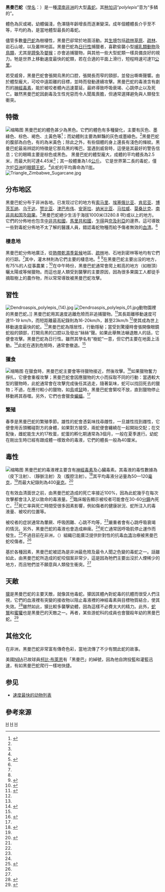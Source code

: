 {{Speciesbox
| name = 黑曼巴蛇
| image = Dendroaspis polylepis (14).jpg
| status = LC
| status_system = IUCN3.1
| status_ref = <ref name='IUCN'>{{cite journal | last = Spawls | first = Stephen | title = ''Dendroaspis polylepis'' | journal = [[IUCN_Red_List_of_Threatened_Species|IUCN Red List of Threatened Species]] | volume = 2010 | page = e.T177584A7461853 | date = 2010 | url = http://oldredlist.iucnredlist.org/details/177584/0 | doi = 10.2305/IUCN.UK.2010-4.RLTS.T177584A7461853.en | accessdate = 28 November 2017 | author =  | archive-url = https://web.archive.org/web/20190425190334/http://oldredlist.iucnredlist.org/details/177584/0 | archive-date = 2019-04-25 | dead-url = yes }}</ref>
| taxon = Dendroaspis polylepis
| authority = [[Albert_Günther|Günther]], 1864<ref name="ITIS">{{ITIS|id=700483|taxon=''Dendroaspis polylepis''|accessdate=12 December 2013}}</ref>
| synonyms_ref = <ref name="Database">{{cite web | url=http://reptile-database.reptarium.cz/species?genus=Dendroaspis&species=polylepis | title=''Dendroaspis polylepis'' Günther, 1864 | publisher=Zoological Museum Hamburg | work=Reptile Database | accessdate=10 September 2018 | last=Uetz | first=Peter | first2=Jakob | last2=Hallermann | archive-date=2015-10-29 | archive-url=https://web.archive.org/web/20151029120736/http://reptile-database.reptarium.cz/species?genus=Dendroaspis&species=polylepis | dead-url=no }}</ref>
| synonyms = {{collapsible list|bullets = true|title=<small>List</small>
| ''Dendroaspis polylepis polylepis'' <br /><small>(Günther, 1864)</small>
| ''Dendraspis polylepis'' <br /><small>(Günther, 1864)</small>
| ''Dendraspis angusticeps'' <br /><small>(Boulenger, 1896)</small>
| ''Dendraspis antinorii'' <br /><small>(Peters, 1873)</small>
| ''Dendroaspis polylepis antinorii'' <br /><small>(Peters, 1873)</small>
}}
| range_map = Africa land cover location mamba map with borders.jpg
| range_map_caption = Distribution range of black mamba in red (brown areas are inconclusive)
}}

'''黑曼巴蛇'''（[[學名|學名]]：''{{lang|la|Dendroaspis polylepis}}''）是一種[[漠南非洲|漠南非洲]]的大型[[毒蛇|毒蛇]]。其[[种加词|种加词]]“''polylepis''”意为“多鳞的”。

體色為灰或褐，幼體偏淺，色澤隨年齡增長而逐漸變深。成年個體體長介乎{{convert|2|m|ft|sp=us}}至{{convert|4.5|m|ft|1|sp=us}}不等，平均約為{{convert|3|m|ft|sp=us}}，是當地體型最長的毒蛇。

儘管多數[[曼巴蛇|曼巴蛇]]為樹棲性，黑曼巴卻常於地面活動。其[[生境|生境]]包括[[疏林草原|疏林草原]]、[[疏林|疏林]]、岩石山坡，以及叢林地區。黑曼巴蛇為[[日行性|日行性]]捕獵者，喜歡偷襲小型[[哺乳類動物|哺乳類動物]]及[[鳥類|鳥類]]，尤其是[[蹄兔|蹄兔]]及[[嬰猴|嬰猴]]；亦會追捕獵物，與其他一些大型蛇類一樣具備良好的視力。牠是世界上移動速度最快的蛇類，若在合適的平面上滑行，短程時速可達11[[公里|公里]]。

若受威脅，黑曼巴蛇會張開烏黑的口腔，張開長而窄的頸部，並發出嘶嘶聲響。由於體型龐大，可咬中遠距離的目標，並時而發動連續攻擊。黑曼巴蛇的毒液含有劇烈的[[神經毒素|神經毒素]]，能於被咬者體內迅速蔓延，最終導致呼吸衰竭、心跳停止以及死亡。雖然黑曼巴蛇因劇毒及生性兇惡而令人聞風喪膽，但通常選擇避免與人類發生衝突。

== 特徵 ==
[[File:Dendroaspis_polylepis_(13).jpg|缩略图]]
黑曼巴蛇的體色甚少為黑色。它們的體色有多種變化，主要有灰色、墨綠色、棕色、褐色、土黃色等<ref name='Mattison'>{{cite book|last=Mattison|first=Chris|title=Snakes of the World|url=https://archive.org/details/frogstoadsofworl00matt|publisher=Facts on File, Inc.|date=1987-01-01|location=New York|pages=[https://archive.org/details/frogstoadsofworl00matt/page/164 164]}}</ref>；而幼體則主要為鮮豔的灰色或墨綠色。<ref name='NG'/>黑曼巴蛇的腹部為白色，有的為米黃色；除此之外，有些個體的身上還長有淺色的條紋。黑曼巴蛇最易辨認的特徵是它那烏黑的嘴巴，當遇到威脅時，這便是其最好的警告信息；它的眼睛主要是棕色或黑色。 黑曼巴蛇的體型龐大，成體的平均體長為2.5米，而最大則可達4.45米<ref name='Mattison'/>；其一般體重為1.6[[公斤|公斤]]。 它是世界第二長的毒蛇，僅次於[[亞洲|亞洲]]的[[眼鏡王蛇|眼鏡王蛇]]。<ref name='Mattison'/>此蛇的平均壽命為11[[年|年]]。
[[File:Triangle_Zimbabwe_Sugarcane.jpg|thumb]]

== 分布地区 ==
黑曼巴蛇分布于非洲各地。已发现过它的地方有[[索马里|索马里]]、[[埃塞俄比亚|埃塞俄比亚]]、[[肯尼亚|肯尼亚]]、[[博茨瓦纳|博茨瓦纳]]、[[乌干达|乌干达]]、[[赞比亚|赞比亚]]、[[津巴布伟|津巴布伟]]、[[安哥拉|安哥拉]]、[[纳米比亚|纳米比亚]]、[[马拉威|马拉威]]、[[莫桑比克|莫桑比克]]、[[南非共和国|南非共和国]]及[[刚果|刚果]]。<ref name='JSTOR'>{{cite web|url=http://www.jstor.org/stable/1563464?seq=1|title=On the Distribution of the Black Mamba (Dendroaspis polylepis) in West Africa|accessdate=2010-05-16|last=Håkansson|first=Thomas|coauthors=Thomas Madsen|date=1983-01-01|work=Journal of Herpetology|publisher=Society for the Study of Amphibians and Reptiles|archive-date=2016-04-05|archive-url=https://web.archive.org/web/20160405112506/http://www.jstor.org/stable/1563464?seq=1|dead-url=no}}</ref>黑曼巴蛇絕少生活于海拔1000米(3280.8 呎)或以上的地方。它們的分佈地也包含[[中非共和國|中非共和國]]，[[馬里共和國|馬里共和國]]，[[乍得|乍得]]與[[奈及利亞|奈及利亞]]的邊界。這可導致一些對毒蛇分佈地不太了解的醫護人員，錯認毒蛇物種而給予傷者無效的[[血清|血清]]。<ref name='JSTOR'/>

=== 棲息地 ===
黑曼巴蛇分佈地廣泛，從[[熱帶乾濕季氣候|熱帶乾濕季氣候]]地區、[[疏林|疏林]]地、石地到密林等地均有它們的行踪。<ref name='JSTOR'/>其中，灌木林則為它們主要的棲息地。<ref name='JSTOR'/>
<ref>{{cite web |url=http://www.pbs.org/wnet/nature/episodes/black-mamba/snake-handler-thea-litschka-koen-answers-your-questions/5331/ |title=Snake Handler Thea Litschka-Koen Answers Your Questions |accessdate=2010-02-28 |last=Litschka-Koen |first=Thea |date=2009-11-09 |work=Nature |publisher=PBS |archive-date=2010-03-15 |archive-url=https://web.archive.org/web/20100315064813/http://www.pbs.org/wnet/nature/episodes/black-mamba/snake-handler-thea-litschka-koen-answers-your-questions/5331/ |dead-url=no }}</ref>在黑曼巴蛇主要出没的地方，有75%的人從事農業；<ref>{{cite web|url=http://hdr.undp.org/en/media/HDI_2008_EN_Tables.pdf|title=UNDP: Human development indices – Table 3: Human and income poverty (Population living below national poverty line (2000-2007))|publisher=United Nations Development Programme|date=28 November 2008|accessdate=29 December 2009|archive-date=2008-12-19|archive-url=https://web.archive.org/web/20081219191319/http://hdr.undp.org/en/media/HDI_2008_EN_Tables.pdf|dead-url=no}}</ref>在中午時份，黑曼巴蛇通常會爬上較高的地方（如樹頂）曬太陽或等候獵物。而這也是人類受到襲擊的主要原因，因為很多果園工人都徒手摘取樹上的農作物，所以常常導致被黑曼巴蛇攻擊。

== 習性 ==
[[File:Dendroaspis_polylepis_(14).jpg|left]]
[[File:Dendroaspis_polylepis_01.jpg|left]]動物園裡的黑曼巴蛇。]]
黑曼巴蛇用其速度逃離危險而非追捕獵物。<ref name="NG">{{cite web|url=http://animals.nationalgeographic.com/animals/reptiles/black-mamba.html|title=Black mamba|accessdate=2010-03-12|publisher=National Geographic Society|archive-date=2011-07-14|archive-url=https://web.archive.org/web/20110714155454/http://animals.nationalgeographic.com/animals/reptiles/black-mamba.html|dead-url=no}}</ref>其長距離移動速度可達11-19 km/h，而短距離最高紀錄則為16-20km/h，甚至23km/h <ref name='Adele2'/>使其成為世上移動速度最快的蛇。<ref name='Maina'/>黑曼巴蛇為隱居性，行動隱秘；當受到驚擾時會張開像眼鏡蛇般的頸部，打開烏黑的口腔以及發出“絲絲”聲。如果此舉無法嚇退敵人的話，它便會攻擊。黑曼巴蛇為日行性。雖然其學名有“樹蛇”一意，但它們主要在地面上活動。<ref name='Maina'>{{cite web|url=http://www.ncbi.nlm.nih.gov/pmc/articles/PMC1256818/|title=The morphology of the lung of the black mamba Dendroaspis polylepis|accessdate=2010-05-19|last=Maina|first=J.N|date=1989-12|format=PDF|work=The Journal of Anatomy}}</ref>此蛇在遇到危險時，通常會撤退。<ref name='Adele2'/>
=== 獵食 ===
[[File:Black_mamba.jpg|缩略图]]
在獵食時，黑曼巴蛇主要會等待獵物接近，然後攻擊。<ref name='Adele2'>{{cite book|last=Richardson|first=Adele|title=Mambas|publisher=Capstone Press|year=2004|location=Mankato, Minnesota|pages=25| url=http://books.google.com/books?id=SMoGSbemC1UC&pg=PA14&lpg=PA14&dq=mamba+adele+richardson&source=bl&ots=b3_rHtipx8&sig=YmLimQdpJVnC_Z34yhpmPLGQ0-k&hl=en&ei=Cp30S8T2DMH68AbvqNGWBA&sa=X&oi=book_result&ct=result&resnum=1&ved=0CBUQ6AEwAA#v=onepage&q=mamba%20adele%20richardson&f=false|accessdate=2010-05-19}}</ref>如果獵物奮力掙扎，它便會重複攻擊；黑曼巴蛇會因應獵物的大小而採取不同的行動：當遇較大型的獵物時，此蛇通常會在攻擊完成後任其逃走，隨著氣味，蛇可以找回死去的獵物；不過，在應付較小的獵物，如[[鳥|鳥]]或[[鼠|鼠]]時，黑曼巴蛇會緊咬不放，直到獵物停止移動將其吞噬。另外，它們也會獵食[[蝙蝠|蝙蝠]]。<ref name='Haagner'/>
=== 繁殖 ===
春季是黑曼巴蛇的繁殖季節。雄性的蛇會憑氣味找尋雌性，一旦雄性找到雌性，它便會用舌頭觸碰對方的身體，如果對方接受，兩蛇便會纏繞在一起開始交配；在交配後，雌蛇能生大約17枚蛋，蛇蛋的孵化期通常為3個月，一般在夏季進行。幼蛇在剛出生時已經有跟成體一樣致命的毒液，它們的體長一般為40厘米。

== 毒性 ==
[[File:Black_Mamba_01.jpg|缩略图]]
黑曼巴蛇的毒液裡主要含有[[神經毒素|神經毒素]]及心臟毒素。其毒液的{{lang|en|{{LD50}}}}毒性數據為{{lang|en|0.32 mg/kg}}（皮下注射）、{{lang|en|0.25 mg/kg}}（靜脈注射）及{{lang|en|0.941 mg/kg}}（腹腔注射）。<ref name="LD50">{{cite web|url=http://www.seanthomas.net/oldsite/ld50tot.html|title=LD50|author=Thomas, Séan and Griessel, Eugene|date=December 1999|deadurl=yes|archiveurl=https://web.archive.org/web/20120201062634/http://www.seanthomas.net/oldsite/ld50tot.html|archivedate=2012-02-01|accessdate=2013-04-27}}</ref>其平均毒液分泌量為50—120[[毫克|毫克]]，<ref name= "LD50"/>而最大紀錄則為400[[毫克|毫克]]。<ref name=Engelmann>{{cite book|last=Engelmann|first=Wolf-Eberhard|title=Snakes: Biology, Behavior, and Relationship to Man|url=https://archive.org/details/snakesbiologybeh0000enge|year=1981|publisher=Leipzig Publishing; English version published by Exeter Books (1982)|location=Leipzig; English version NY, USA|isbn=0-89673-110-3|page=[https://archive.org/details/snakesbiologybeh0000enge/page/53 53]}}</ref>

在有效血清面世之前，由黑曼巴蛇造成的死亡率接近100%，因為此蛇幾乎在每次攻擊都會注入足以致命的毒液量。<ref name='NG'/>臨床報告顯示被咬者可能會在30-60[[分鐘|分鐘]]內死亡。<ref name='Davidson'/>死亡率與死亡時間受很多因素影響，例如傷者的健康狀況、蛇所注入的毒液量、被咬的位置等。

被咬者的症狀通常為暈厥、呼吸困難、心跳不均等，<ref name='Davidson'/>嚴重者會有心跳呼吸衰竭的情況。另外，黑曼巴蛇的毒液也會造成麻痺。<ref name='Davidson'/>死亡通常因呼吸肌停止運作而發生。<ref name='Davidson'>{{cite web|url=http://drdavidson.ucsd.edu/portals/0/snake/dendroa3.htm|title=IMMEDIATE FIRST AID|accessdate=2010-05-12|last=Davidson|first=Terence|publisher=University of California, San Diego|deadurl=yes|archiveurl=https://web.archive.org/web/20121102174433/http://drdavidson.ucsd.edu/portals/0/snake/dendroa3.htm|archivedate=2012-11-02}}</ref>不過目前在非洲，{{lang|en|SAIMR}}（{{lang|en|South African Institute for Medical Research}}）組織已能廣泛提供針對性的抗毒[[血清|血清]]治療被黑曼巴蛇咬傷者。<ref name='Davidson'/>

基於各種因素，黑曼巴蛇被認為是非洲最危險及最令人聞之色變的毒蛇之一。話雖如此，由黑曼巴蛇所造成的蛇咬個案非常少，這是因為牠們主要出沒於人煙稀少的地方，而且牠們並不願意與人類發生衝突。<ref name='NG'/>

== 天敵 ==
[[獴|獴]]是黑曼巴蛇的主要天敵，就像其他毒蛇。獴因其體內對蛇毒的抗體而很受人們注視，它們的血液裡有突變的接收物以阻止毒液裡的神經毒素與目標物質結合，使其失效。<ref name='Asher'>{{cite web|url=http://www.ncbi.nlm.nih.gov/pubmed/9714553|title=Functional characterization of mongoose nicotinic acetylcholine receptor alpha-subunit: resistance to alpha-bungarotoxin and high sensitivity to acetylcholine|accessdate=2010-05-19|last=Asher|first=O|date=1998-06-04|format=PDF|work=PubMed.gov|archive-date=2012-09-30|archive-url=https://web.archive.org/web/20120930034225/http://www.ncbi.nlm.nih.gov/pubmed/9714553|dead-url=no}}</ref>雖然如此，獴比較多襲擊幼體，因為這樣不必費太大的精力。此外，[[蛇鷲|蛇鷲]]和[[蜜獾|蜜獾]]也是黑曼巴的天敵之一。再者，某些游蛇科的成員也會獵殺年幼的黑曼巴蛇。<ref name='Haagner'>{{cite web|url=http://www3.interscience.wiley.com/journal/119323294/abstract?CRETRY=1&SRETRY=0|title=The maintenance and propagation of the Black mamba Dendroaspis polylepis at the Manyeleti Reptile Centre, Eastern Transvaal|accessdate=2010-05-19|last=Haagner|first=G.V; Dr. Morgan|year=1993|format=PDF|work=International Zoo Yearbook|publisher=Zoological Society of London}}{{Dead link|date=2019年5月 |bot=InternetArchiveBot |fix-attempted=yes }}</ref>

== 其他文化 ==
在非洲，黑曼巴蛇非常富有傳奇色彩，當地流傳了不少有關此蛇的故事。

美國[[NBA|NBA]]已故球員[[柯比·布萊恩|柯比·布萊恩]]有「黑曼巴」的綽號，因為他自誇投籃和灌籃迅速，有如黑曼巴蛇爬行一樣地快捷。

== 参见 ==
* [[速度最快的动物列表|速度最快的动物列表]]

== 參考來源 ==
{{reflist|colwidth=30em}}
{{Taxonbar|from=Q188690}}

[[Category:眼镜蛇科|H]]
[[Category:毒蛇|H]]
[[Category:1864年描述的动物|H]]